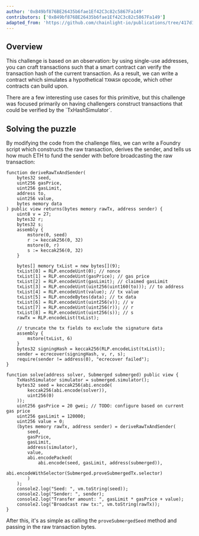 ```yaml
---
author: '0xB49bf876BE26435b6fae1Ef42C3c82c5867Fa149'
contributors: ['0xB49bf876BE26435b6fae1Ef42C3c82c5867Fa149']
adapted_from: 'https://github.com/chainlight-io/publications/tree/417d1475d3b7057db6e0da2cbaba6104576f3d20/ctf-writeups/curta-cup/Submerged'
---
```


## Overview

This challenge is based on an observation: by using single-use addresses, you can craft transactions such that a smart contract can verify the transaction hash of the current transaction. As a result, we can write a contract which simulates a hypothetical `TXHASH` opcode, which other contracts can build upon.

<Callout>
  There are a few interesting use cases for this primitive, but this challenge was focused primarily
  on having challengers construct transactions that could be verified by the `TxHashSimulator`.
</Callout>

## Solving the puzzle

By modifying the code from the challenge files, we can write a Foundry script which constructs the raw transaction, derives the sender, and tells us how much ETH to fund the sender with before broadcasting the raw transaction:

```sol fileName="Solve.s.sol"
function deriveRawTxAndSender(
    bytes32 seed,
    uint256 gasPrice,
    uint256 gasLimit,
    address to,
    uint256 value,
    bytes memory data
) public view returns(bytes memory rawTx, address sender) {
    uint8 v = 27;
    bytes32 r;
    bytes32 s;
    assembly {
        mstore(0, seed)
        r := keccak256(0, 32)
        mstore(0, r)
        s := keccak256(0, 32)
    }

    bytes[] memory txList = new bytes[](9);
    txList[0] = RLP.encodeUint(0); // nonce
    txList[1] = RLP.encodeUint(gasPrice); // gas price
    txList[2] = RLP.encodeUint(gasLimit); // claimed gasLimit
    txList[3] = RLP.encodeUint(uint256(uint160(to))); // to address
    txList[4] = RLP.encodeUint(value); // tx value
    txList[5] = RLP.encodeBytes(data); // tx data
    txList[6] = RLP.encodeUint(uint256(v)); // v
    txList[7] = RLP.encodeUint(uint256(r)); // r
    txList[8] = RLP.encodeUint(uint256(s)); // s
    rawTx = RLP.encodeList(txList);

    // truncate the tx fields to exclude the signature data
    assembly {
        mstore(txList, 6)
    }
    bytes32 signingHash = keccak256(RLP.encodeList(txList));
    sender = ecrecover(signingHash, v, r, s);
    require(sender != address(0), "ecrecover failed");
}

function solve(address solver, Submerged submerged) public view {
    TxHashSimulator simulator = submerged.simulator();
    bytes32 seed = keccak256(abi.encode(
        keccak256(abi.encode(solver)),
        uint256(0)
    ));
    uint256 gasPrice = 20 gwei; // TODO: configure based on current gas price
    uint256 gasLimit = 120000;
    uint256 value = 0;
    (bytes memory rawTx, address sender) = deriveRawTxAndSender(
        seed,
        gasPrice,
        gasLimit,
        address(simulator),
        value,
        abi.encodePacked(
            abi.encode(seed, gasLimit, address(submerged)),
            abi.encodeWithSelector(Submerged.proveSubmergedTx.selector)
        )
    );
    console2.log("Seed: ", vm.toString(seed));
    console2.log("Sender: ", sender);
    console2.log("Transfer amount: ", gasLimit * gasPrice + value);
    console2.log("Broadcast raw tx:", vm.toString(rawTx));
}
```

After this, it's as simple as calling the `proveSubmergedSeed` method and passing in the raw transaction bytes.
